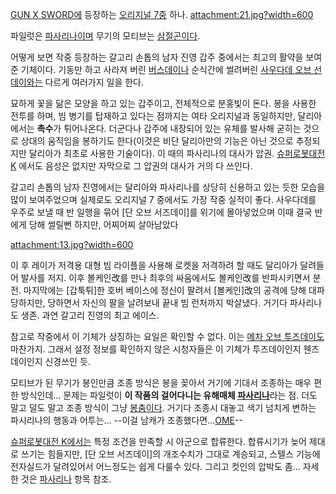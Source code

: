 [[GUN X SWORD]]에 등장하는 [[오리지널 7]]중 하나. 
attachment:21.jpg?width=600

파일럿은 [[파사리나]]이며 무기의 모티브는 [[삼절곤]]이다.

어떻게 보면 작중 등장하는 갈고리 손톱의 남자 진영 갑주 중에서는 최고의 활약을 보여준 기체이다. 기동만 하고 사라져 버린 [[버스데이]]나 순식간에 썰려버린 [[사우다데 오브 선데이]]와는 다르게 여러가지 일을 한다.

묘하게 꽃을 닮은 모양을 하고 있는 갑주이고, 전체적으로 분홍빛이 돈다. 봉을 사용한 전투를 하며, 빔 병기를 탑재하고 있다는 점까지는 여타 오리지널과 동일하지만, 달리아에서는 '''촉수'''가 튀어나온다. 더군다나 갑주에 내장되어 있는 유체를 발사해 굳히는 것으로 상대의 움직임을 봉하기도 한다(이것은 비단 달리아만의 기능은 아닌 것으로 추정되지만 달리아가 최초로 사용한 기술이다). 이 때의 파사리나의 대사가 압권. [[슈퍼로봇대전 K]] 에서도 음성은 없지만 자막으로 그 압권의 대사가 거의 다 쓰인다. 

갈고리 손톱의 남자 진영에서는 달리아와 파사리나를 상당히 신용하고 있는 듯한 모습을 많이 보여주었으며 실제로도 오리지널 7 중에서도 가장 작중 실적이 좋다. 사우다데를 우주로 보낼 때 반 일행을 묶어 [단 오브 서즈데이]를 위기에 몰아넣었으며 이때 결국 반에게 당해 썰릴뻔 하지만, 어찌어찌 살아남았다 

attachment:13.jpg?width=600

이 후 레이가 저격용 대형 빔 라이플을 사용해 로켓을 저격하려 할 때도 달리아가 달려들어 발사를 저지.
이후 볼케인改를 만나 최후의 싸움에서도 볼케인改를 반파시키면서 분전. 마지막에는 [갑툭튀]한 호버 베이스에 정신이 팔려서 [볼케인]改의 공격에 당해 대파당하지만, 당하면서 자신의 팔을 날려보내 끝내 빔 런처까지 박살냈다. 거기다 파사리나도 생존. 과연 갈고리 진영의 최고 에이스.

참고로 작중에서 이 기체가 상징하는 요일은 확인할 수 없다. 이는 [[메차 오브 투즈데이]]도 마찬가지. 그래서 설정 정보를 확인하지 않은 시청자들은 이 기체가 투즈데이인지 웬즈데이인지 신경쓰인 듯.

모티브가 된 무기가 봉인만큼 조종 방식은 봉을 꽂아서 거기에 기대서 조종하는 매우 편한 방식인데... 문제는 파일럿이 '''이 작품의 걸어다니는 유해매체 [[파사리나]]'''라는 점. 더도 말고 덜도 말고 조종 방식이 그냥 [[봉춤]]이다. 거기다 조종시 대놓고 색기 넘치게 변하는 파시리나의 행동과 어투는... --이걸 남캐가 조종했다면...[[OME]]--

[[슈퍼로봇대전 K]]에서는 특정 조건을 만족할 시 아군으로 합류한다. 합류시기가 늦어 제대로 쓰기는 힘들지만, [단 오브 서즈데이]의 개조수치가 그대로 계승되고, 스텔스 기능에 전자실드가 달려있어서 어느정도는 쉽게 다룰수 있다. 그리고 컷인의 압박도 좀... 자세한 것은 [[파사리나]] 항목 참조. 

